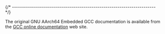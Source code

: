 
{/* ------------------------------------------------------------------------ */}

The original GNU AArch64 Embedded GCC documentation is available from the
[GCC online documentation](https://gcc.gnu.org/onlinedocs/) web site.
